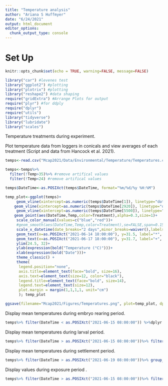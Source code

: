 ```yaml
---
title: "Temperature analysis"
author: "Ariana S Huffmyer"
date: "6/24/2021"
output: html_document
editor_options: 
  chunk_output_type: console
---
```


# Set Up  
```r
knitr::opts_chunk$set(echo = TRUE, warning=FALSE, message=FALSE)

library("car") #levenes test
library("ggplot2") #plotting
library("plotrix") #plotting
library("reshape2") #data shaping
require("gridExtra") #Arrange Plots for output
require("plyr") #for ddply
require("dplyr")
require("utils")
library("tidyverse")
library("lubridate")
library("scales")
```

Temperature treatments during experiment.  

Plot temperature data from loggers in conicals and view averages of each treatment (Script and data from Hancock et al. 2021).  

```r
temps<-read.csv("Mcap2021/Data/Environmental/Temperature/Temperatures.csv")

temps<-temps%>%
  filter(!Temp>35)%>% #remove artifical values
  filter(!Temp<24) #remove artifical values

temps$DateTime<-as.POSIXct(temps$DateTime, format="%m/%d/%y %H:%M")

temp_plot<-ggplot(temps)+
     geom_vline(xintercept=as.numeric(temps$DateTime[1]), linetype="dotted", color="black", size=0.75)+
    geom_vline(xintercept=as.numeric(temps$DateTime[2920]), linetype="dashed", color="black", size=0.75)+
     geom_vline(xintercept=as.numeric(temps$DateTime[5500]), linetype="solid", color="black", size=0.75)+
    geom_point(aes(DateTime,Temp,color=Treatment),alpha=0.3,size=1)+
     scale_color_manual(values=c("blue","red"))+
     #geom_smooth(aes(DateTime,Temp,color=Treatment),se=FALSE,span=0.15,size=1)+
     scale_x_datetime(date_breaks="2 days",minor_breaks=waiver(),labels=date_format("%m-%d"))+
     geom_text(x=as.POSIXct("2021-06-14 18:00:00"), y=31.5, label="*", size=10)+
     geom_text(x=as.POSIXct("2021-06-17 18:00:00"), y=31.7, label="+", size=9)+
     ylim(24.5, 32)+
     ylab(expression(bold("Temperature (°C)")))+
     xlab(expression(bold("Date")))+
     theme_classic() + 
     theme(
      legend.position="none",
      axis.title=element_text(face="bold", size=16),
      axis.text=element_text(size=12, color="black"), 
      legend.title=element_text(face="bold", size=14), 
      legend.text=element_text(size=12), 
      plot.margin = margin(1,1,1,1, unit="cm")
      ); temp_plot

ggsave(filename="Mcap2021/Figures/Temperatures.png", plot=temp_plot, dpi=300, width=9, height=5, units="in")
```

Display mean temperatures during embryo rearing period. 
```r
temps%>% filter(DateTime < as.POSIXct("2021-06-15 08:00:00")) %>%dplyr::summarise(mean=mean(Temp),sd=sd(Temp),se=std.error(Temp), n=length(Temp))
```

Display mean temperatures during larval period. 
```r
temps%>% filter(DateTime > as.POSIXct("2021-06-15 08:00:00"))%>% filter(DateTime < as.POSIXct("2021-06-18 18:30:00"))%>% group_by(Treatment)%>%dplyr::summarise(mean=mean(Temp),sd=sd(Temp),se=std.error(Temp), n=length(Temp))
```

Display mean temperatures during settlement period. 
```r
temps%>% filter(DateTime > as.POSIXct("2021-06-19 08:00:00"))%>% group_by(Treatment)%>%dplyr::summarise(mean=mean(Temp),sd=sd(Temp),se=std.error(Temp), n=length(Temp))
```

Display values during exposure period .
```r
temps%>% filter(DateTime > as.POSIXct("2021-06-15 08:00:00"))%>% filter(DateTime < as.POSIXct("2021-06-18 18:30:00"))%>% group_by(Treatment)%>%dplyr::summarise(max=max(Temp), n=length(Temp))
```







